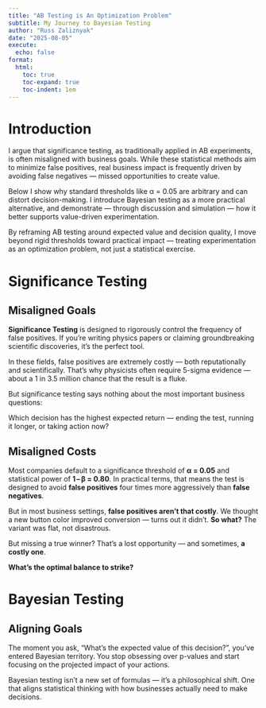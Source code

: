```yaml
---
title: "AB Testing is An Optimization Problem"
subtitle: My Journey to Bayesian Testing
author: "Russ Zaliznyak"
date: "2025-08-05"
execute:
  echo: false
format: 
  html: 
    toc: true
    toc-expand: true
    toc-indent: 1em
---
```


# Introduction

I argue that significance testing, as traditionally applied in AB experiments, is often misaligned with business goals. While these statistical methods aim to minimize false positives, real business impact is frequently driven by avoiding false negatives — missed opportunities to create value.

Below I show why standard thresholds like α = 0.05 are arbitrary and can distort decision-making. I introduce Bayesian testing as a more practical alternative, and demonstrate — through discussion and simulation — how it better supports value-driven experimentation.

By reframing AB testing around expected value and decision quality, I move beyond rigid thresholds toward practical impact — treating experimentation as an optimization problem, not just a statistical exercise.

# Significance Testing

## Misaligned Goals

**Significance Testing**  is designed to rigorously control the frequency of false positives. If you're writing physics papers or claiming groundbreaking scientific discoveries, it's the perfect tool.

In these fields, false positives are extremely costly — both reputationally and scientifically. That’s why physicists often require 5-sigma evidence — about a 1 in 3.5 million chance that the result is a fluke.

But significance testing says nothing about the most important business questions:

Which decision has the highest expected return — ending the test, running it longer, or taking action now?

## Misaligned Costs

Most companies default to a significance threshold of **α = 0.05** and statistical power of **1 – β = 0.80**.
In practical terms, that means the test is designed to avoid **false positives** four times more aggressively than **false negatives**.

But in most business settings, **false positives aren’t that costly**. We thought a new button color improved conversion — turns out it didn’t. **So what?** The variant was flat, not disastrous.

But missing a true winner? That’s a lost opportunity — and sometimes, **a costly one**.

**What's the optimal balance to strike?**

# Bayesian Testing

## Aligning Goals

The moment you ask, “What’s the expected value of this decision?”, you’ve entered Bayesian territory. You stop obsessing over p-values and start focusing on the projected impact of your actions.

Bayesian testing isn’t a new set of formulas — it’s a philosophical shift. One that aligns statistical thinking with how businesses actually need to make decisions.




